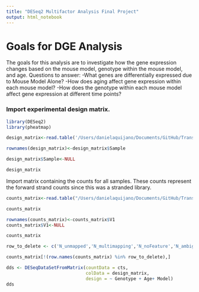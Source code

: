 ```yaml
---
title: "DESeq2 Multifactor Analysis Final Project"
output: html_notebook
---
```


# Goals for DGE Analysis

The goals for this analysis are to investigate how the gene expression changes based on the mouse model, genotype within the mouse model, and age.
Questions to answer:
-What genes are differentially expressed due to Mouse Model Alone?
-How does aging affect gene expression within each mouse model?
-How does the genotype within each mouse model affect gene expression at different time points?

### Import experimental design matrix.

```r
library(DESeq2)
library(pheatmap)
```


```r
design_matrix<-read.table('/Users/danielaquijano/Documents/GitHub/Transcriptomics-Final-Project-/source_files/Experimental_Design.csv',sep=',',header=TRUE)
```

```r
rownames(design_matrix)<-design_matrix$Sample
```
```r
design_matrix$Sample<-NULL
```
```r
design_matrix
```

Import matrix containing the counts for all samples. These counts represent the forward strand counts since this was a stranded library. 

```r

counts_matrix<-read.table("/Users/danielaquijano/Documents/GitHub/Transcriptomics-Final-Project-/Count_Tables/count_data.csv",sep=',',header=TRUE)
```
```r
counts_matrix
```
```r
rownames(counts_matrix)<-counts_matrix$V1
counts_matrix$V1<-NULL
```
```r
counts_matrix
```

```r
row_to_delete <- c('N_unmapped','N_multimapping','N_noFeature','N_ambiguous')

counts_matrix[!(row.names(counts_matrix) %in% row_to_delete),]  
```


```r
dds <- DESeqDataSetFromMatrix(countData = cts,
                              colData = design_matrix,
                              design = ~ Genotype + Age+ Model)
dds
```

